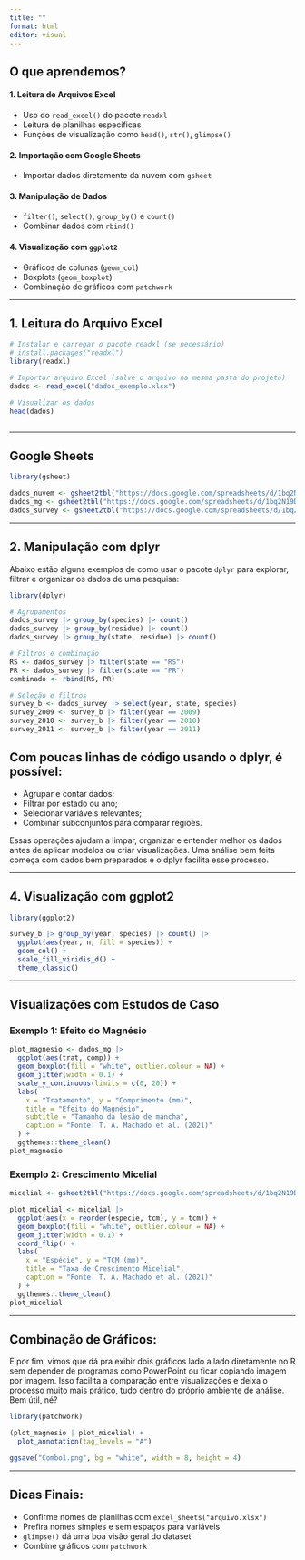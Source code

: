 ```yaml
---
title: ""
format: html
editor: visual
---
```


## O que aprendemos?

#### 1. Leitura de Arquivos Excel

-   Uso do `read_excel()` do pacote `readxl`
-   Leitura de planilhas específicas
-   Funções de visualização como `head()`, `str()`, `glimpse()`

#### 2. Importação com Google Sheets

-   Importar dados diretamente da nuvem com `gsheet`

#### 3. Manipulação de Dados

-   `filter()`, `select()`, `group_by()` e `count()`
-   Combinar dados com `rbind()`

#### 4. Visualização com `ggplot2`

-   Gráficos de colunas (`geom_col`)
-   Boxplots (`geom_boxplot`)
-   Combinação de gráficos com `patchwork`

------------------------------------------------------------------------

## 1. Leitura do Arquivo Excel

```r
# Instalar e carregar o pacote readxl (se necessário)
# install.packages("readxl")
library(readxl)

# Importar arquivo Excel (salve o arquivo na mesma pasta do projeto)
dados <- read_excel("dados_exemplo.xlsx")

# Visualizar os dados
head(dados)
```

```         
```

------------------------------------------------------------------------

## Google Sheets

```r
library(gsheet)

dados_nuvem <- gsheet2tbl("https://docs.google.com/spreadsheets/d/1bq2N19DcZdtax2fQW9OHSGMR0X2__Z9T/edit?gid=465348652#gid=465348652")
dados_mg <- gsheet2tbl("https://docs.google.com/spreadsheets/d/1bq2N19DcZdtax2fQW9OHSGMR0X2__Z9T/edit?gid=983033137#gid=983033137")
dados_survey <- gsheet2tbl("https://docs.google.com/spreadsheets/d/1bq2N19DcZdtax2fQW9OHSGMR0X2__Z9T/edit?gid=1118819738#gid=1118819738")
```

------------------------------------------------------------------------

## 2. Manipulação com dplyr

Abaixo estão alguns exemplos de como usar o pacote `dplyr` para explorar, filtrar e organizar os dados de uma pesquisa:

```r
library(dplyr)

# Agrupamentos
dados_survey |> group_by(species) |> count()
dados_survey |> group_by(residue) |> count()
dados_survey |> group_by(state, residue) |> count()

# Filtros e combinação
RS <- dados_survey |> filter(state == "RS")
PR <- dados_survey |> filter(state == "PR")
combinado <- rbind(RS, PR)

# Seleção e filtros
survey_b <- dados_survey |> select(year, state, species)
survey_2009 <- survey_b |> filter(year == 2009)
survey_2010 <- survey_b |> filter(year == 2010)
survey_2011 <- survey_b |> filter(year == 2011)
```

## Com poucas linhas de código usando o dplyr, é possível:

-   Agrupar e contar dados;
-   Filtrar por estado ou ano;
-   Selecionar variáveis relevantes;
-   Combinar subconjuntos para comparar regiões.

Essas operações ajudam a limpar, organizar e entender melhor os dados antes de aplicar modelos ou criar visualizações. Uma análise bem feita começa com dados bem preparados e o dplyr facilita esse processo.

------------------------------------------------------------------------

## 4. Visualização com ggplot2

```r
library(ggplot2)

survey_b |> group_by(year, species) |> count() |> 
  ggplot(aes(year, n, fill = species)) +
  geom_col() +
  scale_fill_viridis_d() +
  theme_classic()
```

------------------------------------------------------------------------

## Visualizações com Estudos de Caso

### Exemplo 1: Efeito do Magnésio

```r
plot_magnesio <- dados_mg |>
  ggplot(aes(trat, comp)) +
  geom_boxplot(fill = "white", outlier.colour = NA) +
  geom_jitter(width = 0.1) +
  scale_y_continuous(limits = c(0, 20)) +
  labs(
    x = "Tratamento", y = "Comprimento (mm)",
    title = "Efeito do Magnésio",
    subtitle = "Tamanho da lesão de mancha",
    caption = "Fonte: T. A. Machado et al. (2021)"
  ) +
  ggthemes::theme_clean()
plot_magnesio

```

### Exemplo 2: Crescimento Micelial

```r
micelial <- gsheet2tbl("https://docs.google.com/spreadsheets/d/1bq2N19DcZdtax2fQW9OHSGMR0X2__Z9T/edit?gid=959387827#gid=959387827")

plot_micelial <- micelial |> 
  ggplot(aes(x = reorder(especie, tcm), y = tcm)) +
  geom_boxplot(fill = "white", outlier.colour = NA) +
  geom_jitter(width = 0.1) +
  coord_flip() +
  labs(
    x = "Espécie", y = "TCM (mm)",
    title = "Taxa de Crescimento Micelial",
    caption = "Fonte: T. A. Machado et al. (2021)"
  ) +
  ggthemes::theme_clean()
plot_micelial

```

------------------------------------------------------------------------

## Combinação de Gráficos:

E por fim, vimos que dá pra exibir dois gráficos lado a lado diretamente no R sem depender de programas como PowerPoint ou ficar copiando imagem por imagem. Isso facilita a comparação entre visualizações e deixa o processo muito mais prático, tudo dentro do próprio ambiente de análise. Bem útil, né?

```r
library(patchwork)

(plot_magnesio | plot_micelial) +
  plot_annotation(tag_levels = "A")

ggsave("Combo1.png", bg = "white", width = 8, height = 4)

```

------------------------------------------------------------------------

## Dicas Finais:

-   Confirme nomes de planilhas com `excel_sheets("arquivo.xlsx")`
-   Prefira nomes simples e sem espaços para variáveis
-   `glimpse()` dá uma boa visão geral do dataset
-   Combine gráficos com `patchwork`
